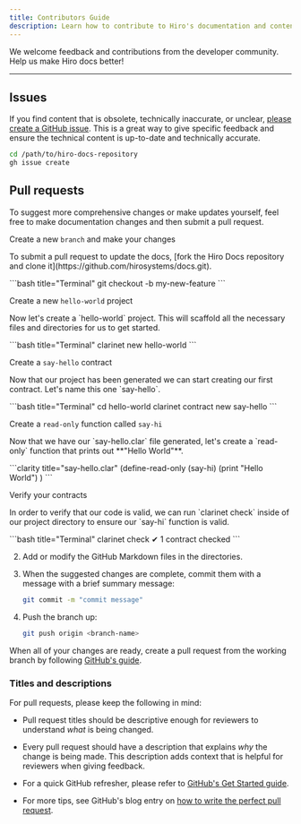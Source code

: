 ```yaml
---
title: Contributors Guide
description: Learn how to contribute to Hiro's documentation and content.
---
```



We welcome feedback and contributions from the developer community. Help us make Hiro docs better!

---

## Issues

If you find content that is obsolete, technically inaccurate, or unclear, [please create a GitHub issue](https://github.com/hirosystems/docs/issues/new). This is a great way to give specific feedback and ensure the technical content is up-to-date and technically accurate.

```bash title="Terminal"
cd /path/to/hiro-docs-repository
gh issue create
```

## Pull requests

To suggest more comprehensive changes or make updates yourself, feel free to make documentation changes and then submit a pull request.

<div className='steps space-y-10'>
  <Step>
    <div className="flex flex-col">
      <div className="w-full">
        <p className='text-lg font-bold m-0'>Create a new <code className='text-lg'>branch</code> and make your changes</p>
        <p>To submit a pull request to update the docs, [fork the Hiro Docs repository and clone it](https://github.com/hirosystems/docs.git).</p>
      </div>
      <div className="w-full">
        ```bash title="Terminal"
        git checkout -b my-new-feature
        ```
      </div>
    </div>
  </Step>

  <Step>
    <div className="flex flex-col">
      <div className="w-full">
        <p className='text-lg font-bold m-0'>Create a new <code className='text-lg'>hello-world</code> project</p>
        <p>Now let's create a `hello-world` project. This will scaffold all the necessary files and directories for us to get started.</p>
      </div>
      <div className="w-full">
        ```bash title="Terminal"
        clarinet new hello-world
        ```
      </div>
    </div>
  </Step>

  <Step>
    <div className="flex flex-col">
      <div className="w-full">
        <p className='text-lg font-bold m-0'>Create a <code className='text-lg'>say-hello</code> contract</p>
        <p>Now that our project has been generated we can start creating our first contract. Let's name this one `say-hello`.</p>
      </div>
      <div className="w-full">
        ```bash title="Terminal"
        cd hello-world
        clarinet contract new say-hello
        ```
      </div>
    </div>
  </Step>

  <Step>
    <div className="flex flex-col">
      <div className="w-full">
        <p className='text-lg font-bold m-0'>Create a <code className='text-lg'>read-only</code> function called <code className='text-lg'>say-hi</code></p>
        <p>Now that we have our `say-hello.clar` file generated, let's create a `read-only` function that prints out **"Hello World"**.</p>
      </div>
      <div className="w-full">
        ```clarity title="say-hello.clar"
        (define-read-only (say-hi)
          (print "Hello World")
        )
        ```
      </div>
    </div>
  </Step>

  <Step>
    <div className="flex flex-col">
      <div className="w-full">
        <p className='text-lg font-bold m-0'>Verify your contracts</p>
        <p>In order to verify that our code is valid, we can run `clarinet check` inside of our project directory to ensure our `say-hi` function is valid.</p>
      </div>
      <div className="w-full">
        ```bash title="Terminal"
        clarinet check
        ✔ 1 contract checked
        ```
      </div>
    </div>
  </Step>
</div>


2. Add or modify the GitHub Markdown files in the directories.
3. When the suggested changes are complete, commit them with a message with a brief summary message:
    ```sh
    git commit -m "commit message"
    ```

4. Push the branch up:
    ```sh
    git push origin <branch-name>
    ```

When all of your changes are ready, create a pull request from the working branch by following [GitHub's guide](https://help.github.com/articles/creating-a-pull-request-from-a-fork/).

### **Titles and descriptions**

For pull requests, please keep the following in mind:

- Pull request titles should be descriptive enough for reviewers to understand *what* is being changed.

- Every pull request should have a description that explains *why* the change is being made. This description adds context that is helpful for reviewers when giving feedback.

- For a quick GitHub refresher, please refer to [GitHub's Get Started guide](https://docs.github.com/en/get-started/using-git/about-git).
- For more tips, see GitHub's blog entry on [how to write the perfect pull request](https://github.com/blog/1943-how-to-write-the-perfect-pull-request).
